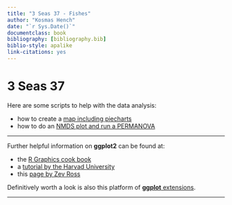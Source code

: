 ```yaml
---
title: "3 Seas 37 - Fishes"
author: "Kosmas Hench"
date: "`r Sys.Date()`"
documentclass: book
bibliography: [bibliography.bib]
biblio-style: apalike
link-citations: yes
---
```

# 3 Seas 37

Here are some scripts to help with the data analysis:

- how to create a [map including piecharts](pieMap/pieMap.html)
- how to do an [NMDS plot and run a PERMANOVA](permanova/Permanova-tutorial.html)

------

Further helpful information on **ggplot2** can be found at:

- the [R Graphics cook book](http://www.cookbook-r.com/Graphs/)
- a [tutorial by the Harvad University](http://tutorials.iq.harvard.edu/R/Rgraphics/Rgraphics.html#introduction)
- this [page by Zev Ross](http://zevross.com/blog/2014/08/04/beautiful-plotting-in-r-a-ggplot2-cheatsheet-3/)

Definitively worth a look is also this platform of [**ggplot** extensions](http://www.ggplot2-exts.org/).

------
